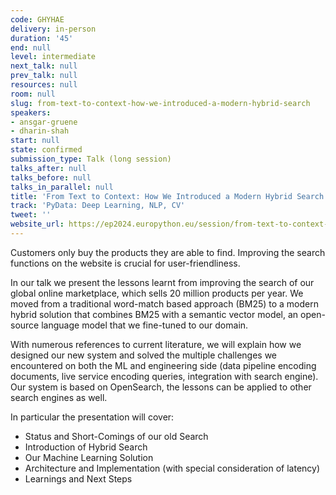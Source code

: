 ```yaml
---
code: GHYHAE
delivery: in-person
duration: '45'
end: null
level: intermediate
next_talk: null
prev_talk: null
resources: null
room: null
slug: from-text-to-context-how-we-introduced-a-modern-hybrid-search
speakers:
- ansgar-gruene
- dharin-shah
start: null
state: confirmed
submission_type: Talk (long session)
talks_after: null
talks_before: null
talks_in_parallel: null
title: 'From Text to Context: How We Introduced a Modern Hybrid Search'
track: 'PyData: Deep Learning, NLP, CV'
tweet: ''
website_url: https://ep2024.europython.eu/session/from-text-to-context-how-we-introduced-a-modern-hybrid-search
---
```


Customers only buy the products they are able to find. Improving the search functions on the website is crucial for user-friendliness.

In our talk we present the lessons learnt from improving the search of our global online marketplace, which sells 20 million products per year. We moved from a traditional word-match based approach (BM25) to a modern hybrid solution that combines BM25 with a semantic vector model, an open-source language model that we fine-tuned to our domain.

With numerous references to current literature, we will explain how we designed our new system and solved the multiple challenges we encountered on both the ML and engineering side (data pipeline encoding documents, live service encoding queries, integration with search engine). Our system is based on OpenSearch, the lessons can be applied to other search engines as well.

In particular the presentation will cover:
- Status and Short-Comings of our old Search
- Introduction of Hybrid Search
- Our Machine Learning Solution
- Architecture and Implementation (with special consideration of latency)
- Learnings and Next Steps

